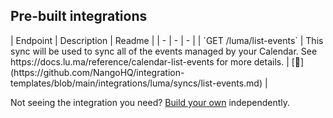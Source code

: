 
## Pre-built integrations

<AccordionGroup>


<Accordion title="Others">
| Endpoint | Description | Readme |
| - | - | - |
| `GET /luma/list-events` | This sync will be used to sync all of the events managed by your Calendar. See https://docs.lu.ma/reference/calendar-list-events for more details. | [🔗](https://github.com/NangoHQ/integration-templates/blob/main/integrations/luma/syncs/list-events.md) |
</Accordion>

</AccordionGroup>

<Tip>Not seeing the integration you need? [Build your own](https://docs.nango.dev/guides/platform/functions) independently.</Tip>
